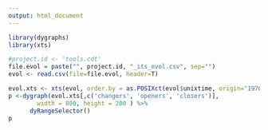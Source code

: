 ```yaml
---
output: html_document
---
```


```r
library(dygraphs)
library(xts)

#project.id <- 'tools.cdt'
file.evol = paste("", project.id, "_its_evol.csv", sep="")
evol <- read.csv(file=file.evol, header=T)

evol.xts <- xts(evol, order.by = as.POSIXct(evol$unixtime, origin="1970-01-01"))
p <-dygraph(evol.xts[,c('changers', 'openers', 'closers')],
        width = 800, height = 200 ) %>% 
      dyRangeSelector()
p
```

